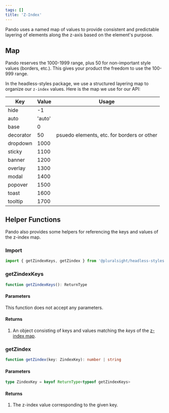 ```yaml
---
tags: []
title: 'Z-Index'
---
```


Pando uses a named map of values to provide consistent and predictable layering of elements along the z-axis based on the element's purpose.

## Map

Pando reserves the 1000-1999 range, plus 50 for non-important style values (borders, etc.). This gives your product the freedom to use the 100-999 range.

In the headless-styles package, we use a structured layering map to organize our `z-index` values. Here is the map we use for our API:

| Key       | Value  | Usage                                      |
| --------- | ------ | ------------------------------------------ |
| hide      | -1     |
| auto      | 'auto' |
| base      | 0      |
| decorator | 50     | psuedo elements, etc. for borders or other |
| dropdown  | 1000   |
| sticky    | 1100   |
| banner    | 1200   |
| overlay   | 1300   |
| modal     | 1400   |
| popover   | 1500   |
| toast     | 1600   |
| tooltip   | 1700   |

## Helper Functions

Pando also provides some helpers for referencing the keys and values of the z-index map.

### Import

```javascript
import { getZindexKeys, getZindex } from '@pluralsight/headless-styles'
```

### getZindexKeys

```typescript
function getZindexKeys(): ReturnType
```

#### Parameters

This function does not accept any parameters.

#### Returns

1. An object consisting of keys and values matching the _keys_ of the [z-index map](#map).

### getZindex

```typescript
function getZindex(key: ZindexKey): number | string
```

#### Parameters

```typescript
type ZindexKey = keyof ReturnType<typeof getZindexKeys>
```

#### Returns

1. The z-index value corresponding to the given key.
